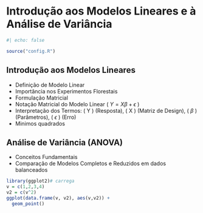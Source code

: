 # Introdução aos Modelos Lineares e à Análise de Variância {#sec-intro}

```r
#| echo: false

source("config.R")
```

## Introdução aos Modelos Lineares

-   Definição de Modelo Linear
-   Importância nos Experimentos Florestais
-   Formulação Matricial
-   Notação Matricial do Modelo Linear ( $Y = X\beta + \epsilon$ )
-   Interpretação dos Termos: ( Y ) (Resposta), ( X ) (Matriz de Design), ( $\beta$ ) (Parâmetros), ( $\epsilon$ ) (Erro)
-   Minimos quadrados

## Análise de Variância (ANOVA)

-   Conceitos Fundamentais
-   Comparação de Modelos Completos e Reduzidos em dados balanceados

```r
library(ggplot2)# carrega
v = c(1,2,3,4)
v2 = c(v^2)
ggplot(data.frame(v, v2), aes(v,v2)) +
  geom_point()

```

